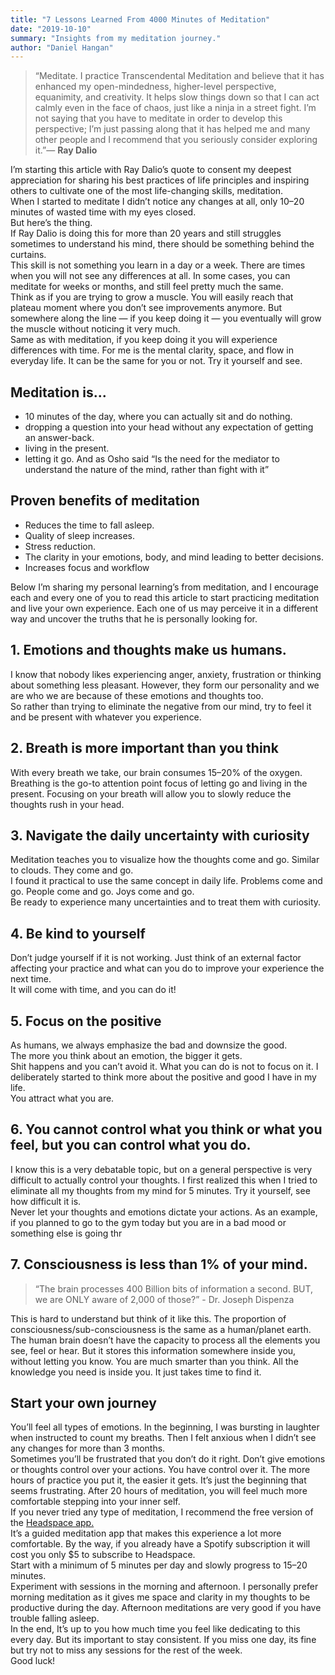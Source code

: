 ```yaml
---
title: "7 Lessons Learned From 4000 Minutes of Meditation"
date: "2019-10-10"
summary: "Insights from my meditation journey."
author: "Daniel Hangan"
---
```


> “Meditate. I practice Transcendental Meditation and believe that it has enhanced my open-mindedness, higher-level perspective, equanimity, and creativity. It helps slow things down so that I can act calmly even in the face of chaos, just like a ninja in a street fight. I’m not saying that you have to meditate in order to develop this perspective; I’m just passing along that it has helped me and many other people and I recommend that you seriously consider exploring it.”― **Ray Dalio**

I’m starting this article with Ray Dalio’s quote to consent my deepest appreciation for sharing his best practices of life principles and inspiring others to cultivate one of the most life-changing skills, meditation.<br />
When I started to meditate I didn’t notice any changes at all, only 10–20 minutes of wasted time with my eyes closed.<br />
But here’s the thing.<br />
If Ray Dalio is doing this for more than 20 years and still struggles sometimes to understand his mind, there should be something behind the curtains.<br />
This skill is not something you learn in a day or a week. There are times when you will not see any differences at all. In some cases, you can meditate for weeks or months, and still feel pretty much the same.<br />
Think as if you are trying to grow a muscle. You will easily reach that plateau moment where you don’t see improvements anymore. But somewhere along the line — if you keep doing it — you eventually will grow the muscle without noticing it very much.<br />
Same as with meditation, if you keep doing it you will experience differences with time. For me is the mental clarity, space, and flow in everyday life. It can be the same for you or not. Try it yourself and see.<br />

## Meditation is...

- 10 minutes of the day, where you can actually sit and do nothing.
- dropping a question into your head without any expectation of getting an answer-back.
- living in the present.
- letting it go.
  And as Osho said “Is the need for the mediator to understand the nature of the mind, rather than fight with it”

## Proven benefits of meditation

- Reduces the time to fall asleep.
- Quality of sleep increases.
- Stress reduction.
- The clarity in your emotions, body, and mind leading to better decisions.
- Increases focus and workflow

Below I’m sharing my personal learning’s from meditation, and I encourage each and every one of you to read this article to start practicing meditation and live your own experience. Each one of us may perceive it in a different way and uncover the truths that he is personally looking for.

## 1. Emotions and thoughts make us humans.

I know that nobody likes experiencing anger, anxiety, frustration or thinking about something less pleasant. However, they form our personality and we are who we are because of these emotions and thoughts too.<br />
So rather than trying to eliminate the negative from our mind, try to feel it and be present with whatever you experience.

## 2. Breath is more important than you think

With every breath we take, our brain consumes 15–20% of the oxygen. Breathing is the go-to attention point focus of letting go and living in the present. Focusing on your breath will allow you to slowly reduce the thoughts rush in your head.

## 3. Navigate the daily uncertainty with curiosity

Meditation teaches you to visualize how the thoughts come and go. Similar to clouds. They come and go.<br />
I found it practical to use the same concept in daily life. Problems come and go. People come and go. Joys come and go.<br />
Be ready to experience many uncertainties and to treat them with curiosity.<br />

## 4. Be kind to yourself

Don’t judge yourself if it is not working. Just think of an external factor affecting your practice and what can you do to improve your experience the next time.<br />
It will come with time, and you can do it!

## 5. Focus on the positive

As humans, we always emphasize the bad and downsize the good.<br />
The more you think about an emotion, the bigger it gets.<br />
Shit happens and you can’t avoid it. What you can do is not to focus on it. I deliberately started to think more about the positive and good I have in my life.<br />
You attract what you are.

## 6. You cannot control what you think or what you feel, but you can control what you do.

I know this is a very debatable topic, but on a general perspective is very difficult to actually control your thoughts. I first realized this when I tried to eliminate all my thoughts from my mind for 5 minutes. Try it yourself, see how difficult it is.<br />
Never let your thoughts and emotions dictate your actions. As an example, if you planned to go to the gym today but you are in a bad mood or something else is going thr

## 7. Consciousness is less than 1% of your mind.

> “The brain processes 400 Billion bits of information a second. BUT, we are ONLY aware of 2,000 of those?” - Dr. Joseph Dispenza

This is hard to understand but think of it like this. The proportion of consciousness/sub-consciousness is the same as a human/planet earth.<br />
The human brain doesn’t have the capacity to process all the elements you see, feel or hear. But it stores this information somewhere inside you, without letting you know. You are much smarter than you think. All the knowledge you need is inside you. It just takes time to find it.

## Start your own journey

You’ll feel all types of emotions. In the beginning, I was bursting in laughter when instructed to count my breaths. Then I felt anxious when I didn’t see any changes for more than 3 months.<br />
Sometimes you’ll be frustrated that you don’t do it right. Don’t give emotions or thoughts control over your actions. You have control over it. The more hours of practice you put it, the easier it gets. It’s just the beginning that seems frustrating. After 20 hours of meditation, you will feel much more comfortable stepping into your inner self.<br />
If you never tried any type of meditation, I recommend the free version of the [Headspace app.](https://www.headspace.com/)<br />
It’s a guided meditation app that makes this experience a lot more comfortable. By the way, if you already have a Spotify subscription it will cost you only $5 to subscribe to Headspace.<br />
Start with a minimum of 5 minutes per day and slowly progress to 15–20 minutes.<br />
Experiment with sessions in the morning and afternoon. I personally prefer morning meditation as it gives me space and clarity in my thoughts to be productive during the day. Afternoon meditations are very good if you have trouble falling asleep.<br />
In the end, It’s up to you how much time you feel like dedicating to this every day. But its important to stay consistent. If you miss one day, its fine but try not to miss any sessions for the rest of the week.<br />
Good luck!
